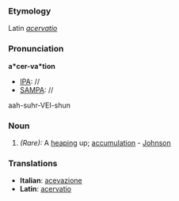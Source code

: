 ===Etymology===
Latin ''[[acervatio]]''
===Pronunciation===
'''a*cer-va*tion'''
*[[IPA]]: //
*[[SAMPA]]: //
aah-suhr-VEI-shun
===Noun===
#''(Rare):'' A [[heaping]] up; [[accumulation]] - [[Johnson]]
===Translations===
*'''Italian''': [[acevazione]]
*'''Latin''': [[acervatio]]